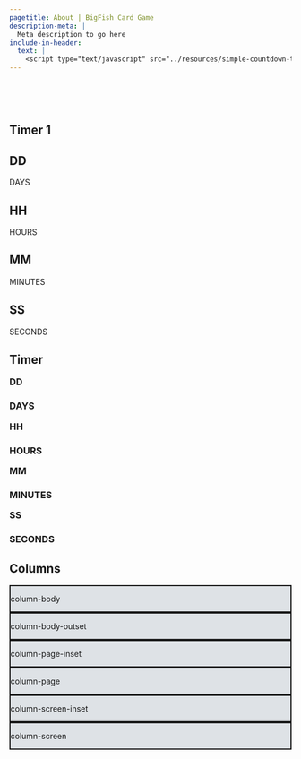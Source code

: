 ```yaml
---
pagetitle: About | BigFish Card Game
description-meta: |
  Meta description to go here
include-in-header:
  text: |
    <script type="text/javascript" src="../resources/simple-countdown-timer/dist/script.js"></script>
---
```


::: {.column-screen .hero-img .hero-strip-page}
   
:::

::: spacer-2em
   
:::

## Timer 1

```{=html}
<div class="wrapper">
  <div class="days">
    <h2 id="days">DD</h2>DAYS
  </div>
  <div class="hours">
    <h2 id="hours">HH</h2>HOURS
  </div>
  <div class="minutes">
    <h2 id="minutes">MM</h2>MINUTES
  </div>
  <div class="seconds">
    <h2 id="seconds">SS</h2>SECONDS
  </div>
</div>
```

## Timer

::::: {.grid .timeContainer}
:::: g-col-3
```{=html}
<h3 id="days" style="margin-top: 0px;">DD</h3>
```
### DAYS
::::

:::: g-col-3
```{=html}
<h3 id="hours" style="margin-top: 0px;">HH</h3>
```
### HOURS
::::

:::: g-col-3
```{=html}
<h3 id="minutes" style="margin-top: 0px;">MM</h3>
```
### MINUTES
::::

:::: g-col-3
```{=html}
<h3 id="seconds" style="margin-top: 0px;">SS</h3>
```
### SECONDS
::::
:::::

<!-- ```{=html} -->
<!-- <section class="timeContainer"> -->
<!--   <div class="wrapper"> -->
<!--     <div class="days"> -->
<!--       <h2 id="days">DD</h2>DAYS -->
<!--     </div> -->
<!--     <div class="hours"> -->
<!--       <h2 id="hours">HH</h2>HOURS -->
<!--     </div> -->
<!--     <div class="minutes"> -->
<!--       <h2 id="minutes">MM</h2>MINUTES -->
<!--     </div> -->
<!--     <div class="seconds"> -->
<!--       <h2 id="seconds">SS</h2>SECONDS -->
<!--     </div> -->
<!--   </div> -->
<!-- </section> -->
<!-- ``` -->
## Columns

::: {.column-body .text-center style="background-color: #dee2e6; border: solid 2px;"}
column-body
:::

::: {.column-body-outset .text-center style="background-color: #dee2e6; border: solid 2px;"}
column-body-outset
:::

::: {.column-page-inset .text-center style="background-color: #dee2e6; border: solid 2px;"}
column-page-inset
:::

::: {.column-page .text-center style="background-color: #dee2e6; border: solid 2px;"}
column-page
:::

::: {.column-screen-inset .text-center style="background-color: #dee2e6; border: solid 2px;"}
column-screen-inset
:::

::: {.column-screen .text-center style="background-color: #dee2e6; border: solid 2px;"}
column-screen
:::
